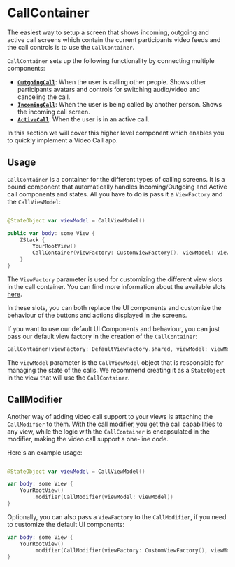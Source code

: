 # CallContainer

The easiest way to setup a screen that shows incoming, outgoing and active call screens which contain the current participants video feeds and the call controls is to use the `CallContainer`.

`CallContainer` sets up the following functionality by connecting multiple components:

* [**`OutgoingCall`**](../outgoing-call): When the user is calling other people. Shows other participants avatars and controls for switching audio/video and canceling the call.
* [**`IncomingCall`**](../incoming-call): When the user is being called by another person. Shows the incoming call screen.
* [**`ActiveCall`**](../active-call): When the user is in an active call.

In this section we will cover this higher level component which enables you to quickly implement a Video Call app.

## Usage

`CallContainer` is a container for the different types of calling screens. It is a bound component that automatically handles Incoming/Outgoing and Active call components and states. All you have to do is pass it a `ViewFactory` and the `CallViewModel`:

```swift

@StateObject var viewModel = CallViewModel()

public var body: some View {
    ZStack {
        YourRootView()
        CallContainer(viewFactory: CustomViewFactory(), viewModel: viewModel)
    }
}
```

The `ViewFactory` parameter is used for customizing the different view slots in the call container. You can find more information about the available slots [here](../../../guides/view-slots).

In these slots, you can both replace the UI components and customize the behaviour of the buttons and actions displayed in the screens.

If you want to use our default UI Components and behaviour, you can just pass our default view factory in the creation of the `CallContainer`:

```swift
CallContainer(viewFactory: DefaultViewFactory.shared, viewModel: viewModel)
```

The `viewModel` parameter is the `CallViewModel` object that is responsible for managing the state of the calls. We recommend creating it as a `StateObject` in the view that will use the `CallContainer`.

## CallModifier

Another way of adding video call support to your views is attaching the `CallModifier` to them. With the call modifier, you get the call capabilities to any view, while the logic with the `CallContainer` is encapsulated in the modifier, making the video call support a one-line code.

Here's an example usage:

```swift

@StateObject var viewModel = CallViewModel()

var body: some View {
    YourRootView()
        .modifier(CallModifier(viewModel: viewModel))
}
```

Optionally, you can also pass a `ViewFactory` to the `CallModifier`, if you need to customize the default UI components:

```swift
var body: some View {
    YourRootView()
        .modifier(CallModifier(viewFactory: CustomViewFactory(), viewModel: viewModel))
}
```
